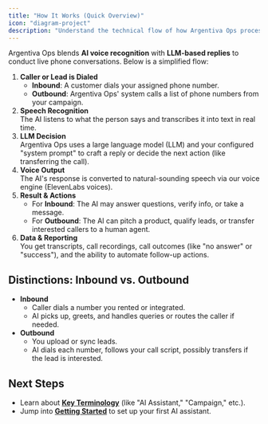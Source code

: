 ```yaml
---
title: "How It Works (Quick Overview)"
icon: "diagram-project"
description: "Understand the technical flow of how Argentiva Ops processes and handles phone conversations using AI"
---
```


Argentiva Ops blends **AI voice recognition** with **LLM-based replies** to conduct live phone conversations. Below is a simplified flow:

1. **Caller or Lead is Dialed**
   - **Inbound**: A customer dials your assigned phone number.
   - **Outbound**: Argentiva Ops' system calls a list of phone numbers from your campaign.
2. **Speech Recognition**\
   The AI listens to what the person says and transcribes it into text in real time.
3. **LLM Decision**\
   Argentiva Ops uses a large language model (LLM) and your configured "system prompt" to craft a reply or decide the next action (like transferring the call).
4. **Voice Output**\
   The AI's response is converted to natural-sounding speech via our voice engine (ElevenLabs voices).
5. **Result & Actions**
   - For **Inbound**: The AI may answer questions, verify info, or take a message.
   - For **Outbound**: The AI can pitch a product, qualify leads, or transfer interested callers to a human agent.
6. **Data & Reporting**\
   You get transcripts, call recordings, call outcomes (like "no answer" or "success"), and the ability to automate follow-up actions.

## Distinctions: Inbound vs. Outbound

- **Inbound**
  - Caller dials a number you rented or integrated.
  - AI picks up, greets, and handles queries or routes the caller if needed.
- **Outbound**
  - You upload or sync leads.
  - AI dials each number, follows your call script, possibly transfers if the lead is interested.

## Next Steps

- Learn about [**Key Terminology**](/terminology) (like "AI Assistant," "Campaign," etc.).
- Jump into [**Getting Started**](/getting-started) to set up your first AI assistant.